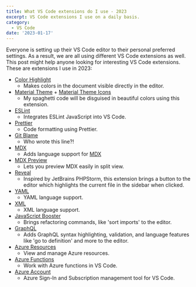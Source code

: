 ```yaml
---
title: What VS Code extensions do I use - 2023
excerpt: VS Code extensions I use on a daily basis.
category:
  - VS Code
date: '2023-01-17'
---
```


Everyone is setting up their VS Code editor to their personal preferred settings. As a result, we are all using different VS Code extensions as well.
This post might help anyone looking for interesting VS Code extensions. These are extensions I use in 2023:

- [Color Highlight](https://marketplace.visualstudio.com/items?itemName=naumovs.color-highlight)
  - Makes colors in the document visible directly in the editor.
- [Material Theme](https://marketplace.visualstudio.com/items?itemName=Equinusocio.vsc-material-theme) + [Material Theme Icons](https://marketplace.visualstudio.com/items?itemName=Equinusocio.vsc-material-theme-icons)
  - My spaghetti code will be disguised in beautiful colors using this extension.
- [ESLint](https://marketplace.visualstudio.com/items?itemName=dbaeumer.vscode-eslint)
  - Integrates ESLint JavaScript into VS Code.
- [Prettier](https://marketplace.visualstudio.com/items?itemName=esbenp.prettier-vscode)
  - Code formatting using Prettier.
- [Git Blame](https://marketplace.visualstudio.com/items?itemName=waderyan.gitblame)
  - Who wrote this line?!
- [MDX](https://marketplace.visualstudio.com/items?itemName=unifiedjs.vscode-mdx)
  - Adds language support for [MDX](https://github.com/mdx-js/mdx)
- [MDX Preview](https://marketplace.visualstudio.com/items?itemName=xyc.vscode-mdx-preview)
  - Lets you preview MDX easily in split view.
- [Reveal](https://marketplace.visualstudio.com/items?itemName=smulyono.reveal)
  - Inspired by JetBrains PHPStorm, this extension brings a button to the editor which highlights the current file in the sidebar when clicked.
- [YAML](https://marketplace.visualstudio.com/items?itemName=redhat.vscode-yaml)
  - YAML language support.
- [XML](https://marketplace.visualstudio.com/items?itemName=redhat.vscode-xml)
  - XML language support.
- [JavaScript Booster](https://marketplace.visualstudio.com/items?itemName=sburg.vscode-javascript-booster)
  - Brings refactoring commands, like 'sort imports' to the editor.
- [GraphQL](https://marketplace.visualstudio.com/items?itemName=orsenkucher.vscode-graphql)
  - Adds GraphQL syntax highlighting, validation, and language features like 'go to definition' and more to the editor.
- [Azure Resources](https://marketplace.visualstudio.com/items?itemName=ms-azuretools.vscode-azureresourcegroups)
  - View and manage Azure resources.
- [Azure Functions](https://marketplace.visualstudio.com/items?itemName=ms-azuretools.vscode-azurefunctions)
  - Work with Azure functions in VS Code.
- [Azure Account](https://marketplace.visualstudio.com/items?itemName=ms-vscode.azure-account)
  - Azure Sign-In and Subscription management tool for VS Code.
